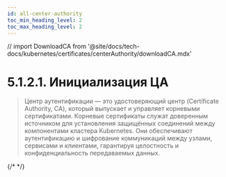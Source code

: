 ```yaml
---
id: all-center-authority
toc_min_heading_level: 2
toc_max_heading_level: 2
---
```


// import DownloadCA from '@site/docs/tech-docs/kubernetes/certificates/centerAuthority/downloadCA.mdx'

# 5.1.2.1. Инициализация ЦА

> Центр аутентификации — это удостоверяющий центр (Certificate Authority, CA), который выпускает и управляет корневыми сертификатами. Корневые сертификаты служат доверенным источником для установления защищённых соединений между компонентами кластера Kubernetes. Они обеспечивают аутентификацию и шифрование коммуникаций между узлами, сервисами и клиентами, гарантируя целостность и конфиденциальность передаваемых данных.

<ETCDCA />
{/* <DownloadCA /> */}
